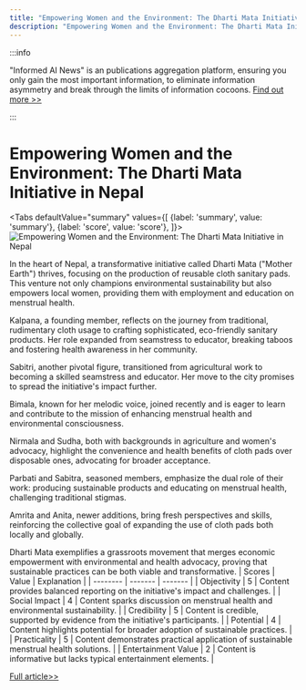 ```yaml
---
title: "Empowering Women and the Environment: The Dharti Mata Initiative in Nepal"
description: "Empowering Women and the Environment: The Dharti Mata Initiative in Nepal"
---
```



:::info

"Informed AI News" is an publications aggregation platform, ensuring you only gain the most important information, to eliminate information asymmetry and break through the limits of information cocoons.  [Find out more >>](/)

:::

# Empowering Women and the Environment: The Dharti Mata Initiative in Nepal


<Tabs
	defaultValue="summary"
	values={[
	{label: 'summary', value: 'summary'},
	{label: 'score', value: 'score'},
]}>
<TabItem value="summary">
<img
  src="https://image.informedainews.com/2024/06/Soc-GW8-1717382604-0.jpg"
  alt="Empowering Women and the Environment: The Dharti Mata Initiative in Nepal"
/>



In the heart of Nepal, a transformative initiative called Dharti Mata ("Mother Earth") thrives, focusing on the production of reusable cloth sanitary pads. This venture not only champions environmental sustainability but also empowers local women, providing them with employment and education on menstrual health.

Kalpana, a founding member, reflects on the journey from traditional, rudimentary cloth usage to crafting sophisticated, eco-friendly sanitary products. Her role expanded from seamstress to educator, breaking taboos and fostering health awareness in her community.

Sabitri, another pivotal figure, transitioned from agricultural work to becoming a skilled seamstress and educator. Her move to the city promises to spread the initiative's impact further.

Bimala, known for her melodic voice, joined recently and is eager to learn and contribute to the mission of enhancing menstrual health and environmental consciousness.

Nirmala and Sudha, both with backgrounds in agriculture and women's advocacy, highlight the convenience and health benefits of cloth pads over disposable ones, advocating for broader acceptance.

Parbati and Sabitra, seasoned members, emphasize the dual role of their work: producing sustainable products and educating on menstrual health, challenging traditional stigmas.

Amrita and Anita, newer additions, bring fresh perspectives and skills, reinforcing the collective goal of expanding the use of cloth pads both locally and globally.

Dharti Mata exemplifies a grassroots movement that merges economic empowerment with environmental and health advocacy, proving that sustainable practices can be both viable and transformative.
</TabItem>
<TabItem value="score">
	| Scores     | Value   | Explanation |
	| -------- | ------- | ------- |
	| Objectivity  | 5    | Content provides balanced reporting on the initiative's impact and challenges.    |
	| Social Impact | 4     | Content sparks discussion on menstrual health and environmental sustainability.    |
	| Credibility    | 5    | Content is credible, supported by evidence from the initiative's participants.    |
	| Potential    | 4    | Content highlights potential for broader adoption of sustainable practices.    |
	| Practicality    | 5    | Content demonstrates practical application of sustainable menstrual health solutions.    |
	| Entertainment Value    | 2    | Content is informative but lacks typical entertainment elements.    |
</TabItem>
</Tabs>

[Full article>>](https://matters.town/a/m9ey82y0kvkd)
